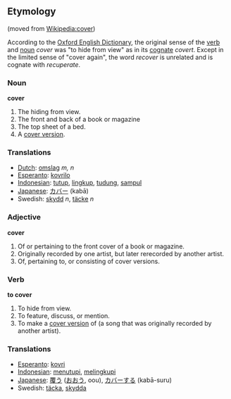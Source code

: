==Etymology==
(moved from [[Wikipedia:cover]])

According to the [[w:Oxford English Dictionary|Oxford English Dictionary]], the original sense of the [[verb]] and [[noun]] ''cover'' was "to hide from view" as in its [[cognate]] ''covert''.  Except in the limited sense of "cover again", the word ''recover'' is unrelated and is cognate with ''recuperate''.

=== Noun ===

'''cover'''

#The hiding from view.
#The front and back of a book or magazine
#The top sheet of a bed.
#A [[cover version]].

=== Translations ===
*[[Dutch]]: [[omslag]] ''m, n''
*[[Esperanto]]: [[kovrilo]]
*[[Indonesian]]: [[tutup]], [[lingkup]], [[tudung]], [[sampul]]
*[[Japanese]]: [[カバー]] (kabā)
*Swedish: [[skydd]] ''n'', [[täcke]] ''n''

=== Adjective ===

'''cover'''

#Of or pertaining to the front cover of a book or magazine.
#Originally recorded by one artist, but later rerecorded by another artist. 
#Of, pertaining to, or consisting of cover versions.

=== Verb ===

'''to cover'''

#To hide from view.
#To feature, discuss, or mention.
#To make a [[cover version]] of (a song that was originally recorded by another artist).

=== Translations ===
*[[Esperanto]]: [[kovri]]
*[[Indonesian]]: [[tutup|menutupi]], [[lingkup|melingkupi]]
*[[Japanese]]: [[覆う]] ([[おおう]], oou), [[カバー]]する (kabā-suru)
*Swedish: [[täcka]], [[skydda]]